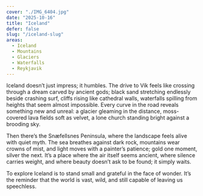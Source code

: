 ```yaml
---
cover: "./IMG_6404.jpg"
date: "2025-10-16"
title: "Iceland"
defer: false
slug: "/iceland-slug"
areas:
  - Iceland
  - Mountains
  - Glaciers
  - Waterfalls
  - Reykjavik
---
```


Iceland doesn’t just impress; it humbles. The drive to Vík feels like crossing through a dream carved by ancient gods; black sand stretching endlessly beside crashing surf, cliffs rising like cathedral walls, waterfalls spilling from heights that seem almost impossible. Every curve in the road reveals something new and unreal: a glacier gleaming in the distance, moss-covered lava fields soft as velvet, a lone church standing bright against a brooding sky.

Then there’s the Snæfellsnes Peninsula, where the landscape feels alive with quiet myth. The sea breathes against dark rock, mountains wear crowns of mist, and light moves with a painter’s patience; gold one moment, silver the next. It’s a place where the air itself seems ancient, where silence carries weight, and where beauty doesn’t ask to be found; it simply waits.

To explore Iceland is to stand small and grateful in the face of wonder. It’s the reminder that the world is vast, wild, and still capable of leaving us speechless.
